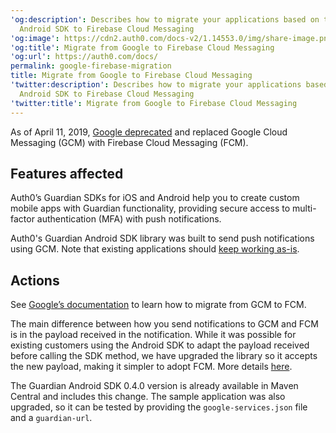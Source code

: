 ---
'og:description': Describes how to migrate your applications based on the Guardian
  Android SDK to Firebase Cloud Messaging
'og:image': https://cdn2.auth0.com/docs-v2/1.14553.0/img/share-image.png
'og:title': Migrate from Google to Firebase Cloud Messaging
'og:url': https://auth0.com/docs/
permalink: google-firebase-migration
title: Migrate from Google to Firebase Cloud Messaging
'twitter:description': Describes how to migrate your applications based on the Guardian
  Android SDK to Firebase Cloud Messaging
'twitter:title': Migrate from Google to Firebase Cloud Messaging
---
As of April 11, 2019, [Google deprecated](https://firebase.googleblog.com/2018/04/time-to-upgrade-from-gcm-to-fcm.html) and replaced Google Cloud Messaging (GCM) with Firebase Cloud Messaging (FCM).

## Features affected

Auth0’s Guardian SDKs for iOS and Android help you to create custom mobile apps with Guardian functionality, providing secure access to <Tooltip tip="Multi-factor authentication (MFA): User authentication process that uses a factor in addition to username and password such as a code via SMS." cta="View Glossary" href="/docs/glossary?term=multi-factor+authentication">multi-factor authentication</Tooltip> (MFA) with push notifications.

Auth0's Guardian Android SDK library was built to send push notifications using GCM. Note that existing applications should [keep working as-is](https://aws.amazon.com/blogs/messaging-and-targeting/the-end-of-google-cloud-messaging-and-what-it-means-for-your-apps/).

## Actions

See [Google’s documentation](https://developers.google.com/cloud-messaging/android/android-migrate-fcm) to learn how to migrate from GCM to FCM.

The main difference between how you send notifications to GCM and FCM is in the payload received in the notification. While it was possible for existing customers using the Android SDK to adapt the payload received before calling the SDK method, we have upgraded the library so it accepts the new payload, making it simpler to adopt FCM. More details [here](https://github.com/auth0/Guardian.Android/pull/84).

The Guardian Android SDK 0.4.0 version is already available in Maven Central and includes this change. The sample application was also upgraded, so it can be tested by providing the `google-services.json` file and a `guardian-url`.